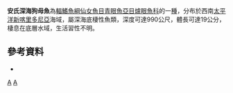 {{Speciesbox 
| status = NE
| status_system = IUCN3.1
| genus = Bathypterois
| species = andriashevi
| authority = [[Sulak|Sulak]] & [[Shcherbachev|Shcherbachev]], 1988
| synonyms = 
}}

'''安氏深海狗母魚'''為[[輻鰭魚綱|輻鰭魚綱]][[仙女魚目|仙女魚目]][[青眼魚亞目|青眼魚亞目]][[爐眼魚科|爐眼魚科]]的一[[種|種]]，分布於西南[[太平洋|太平洋]][[新喀里多尼亞|新喀里多尼亞]]海域，屬深海底棲性魚類，深度可達990公尺，體長可達19公分，棲息在底層水域，生活習性不明。

==參考資料==
*{{FishBase_species|genus=Bathypterois|species=andriashevi|year=2016|month=6}}

{{Taxonbar|from=Q3492673}}

[[Category:深海狗母魚屬|A]]
[[Category:1988年描述的鱼类|A]]


{{魚類小作品}}